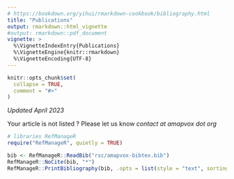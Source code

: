 ```yaml
---
# https://bookdown.org/yihui/rmarkdown-cookbook/bibliography.html
title: "Publications"
output: rmarkdown::html_vignette
#output: rmarkdown::pdf_document
vignette: >
  %\VignetteIndexEntry{Publications}
  %\VignetteEngine{knitr::rmarkdown}
  %\VignetteEncoding{UTF-8}
---
```



```r
knitr::opts_chunk$set(
  collapse = TRUE,
  comment = "#>"
)
```

*Updated April 2023*

Your article is not listed ? Please let us know *contact at amapvox dot org*

```r
# libraries RefManageR
require("RefManageR", quietly = TRUE)  
```

```r
bib <- RefManageR::ReadBib("rsc/amapvox-bibtex.bib")
RefManageR::NoCite(bib, "*")
RefManageR::PrintBibliography(bib, .opts = list(style = "text", sorting = "ydnt"))
```




